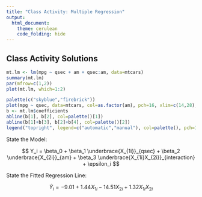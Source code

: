 ```yaml
---
title: "Class Activity: Multiple Regression"
output: 
  html_document:
    theme: cerulean
    code_folding: hide
---
```


## Class Activity Solutions


```r
mt.lm <- lm(mpg ~ qsec + am + qsec:am, data=mtcars)      
summary(mt.lm)
par(mfrow=c(1,2))
plot(mt.lm, which=1:2)
```


```r
palette(c("skyblue","firebrick"))
plot(mpg ~ qsec, data=mtcars, col=as.factor(am), pch=16, xlim=c(14,28), main="1974 Motor Trend Cars")
b <- mt.lm$coefficients
abline(b[1], b[2], col=palette()[1])
abline(b[1]+b[3], b[2]+b[4], col=palette()[2])
legend("topright", legend=c("automatic","manual"), col=palette(), pch=1, bty="n", title="Transmission (am)")

```


State the Model:

$$
  Y_i = \beta_0 + \beta_1 \underbrace{X_{1i}}_{qsec} + \beta_2 \underbrace{X_{2i}}_{am} + \beta_3 \underbrace{X_{1i}X_{2i}}_{interaction}  + \epsilon_i
$$

State the Fitted Regression Line:

$$
  \hat{Y}_i = -9.01 + 1.44 X_{1i} - 14.51 X_{2i} + 1.32 X_{1i}X_{2i}
$$






